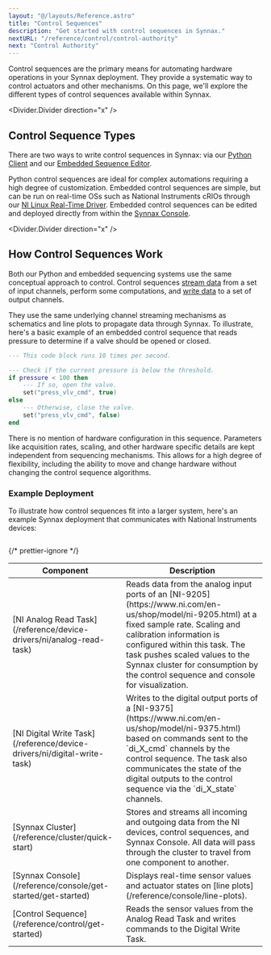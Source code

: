 ```yaml
---
layout: "@/layouts/Reference.astro"
title: "Control Sequences"
description: "Get started with control sequences in Synnax."
nextURL: "/reference/control/control-authority"
next: "Control Authority"
---
```



Control sequences are the primary means for automating hardware operations in your
Synnax deployment. They provide a systematic way to control actuators and other
mechanisms. On this page, we'll explore the different types of control sequences
available within Synnax.

<Divider.Divider direction="x" />

## Control Sequence Types

There are two ways to write control sequences in Synnax: via our [Python
Client](/reference/python-client/get-started) and our [Embedded Sequence
Editor](/reference/control/embedded/get-started).

Python control sequences are ideal for complex automations requiring a high degree of
customization. Embedded control sequences are simple, but can be run on real-time OSs
such as National Instruments cRIOs through our [NI Linux Real-Time
Driver](/reference/device-drivers/standalone?platform=ni-linux-rt). Embedded control
sequences can be edited and deployed directly from within the [Synnax
Console](/reference/console/get-started).

<Divider.Divider direction="x" />

## How Control Sequences Work

Both our Python and embedded sequencing systems use the same conceptual approach to
control. Control sequences [stream data](/reference/concepts/streams) from a set
of input channels, perform some computations, and [write
data](/reference/concepts/writes) to a set of output channels.

They use the same underlying channel streaming mechanisms as schematics and line plots
to propagate data through Synnax. To illustrate, here's a basic example of an embedded
control sequence that reads pressure to determine if a valve should be opened or closed.

```lua
--- This code block runs 10 times per second.

--- Check if the current pressure is below the threshold.
if pressure < 100 then
    --- If so, open the valve.
    set("press_vlv_cmd", true)
else
    --- Otherwise, close the valve.
    set("press_vlv_cmd", false)
end
```

There is no mention of hardware configuration in this sequence.
Parameters like acquisition rates, scaling, and other hardware specific details are
kept independent from sequencing mechanisms. This allows for a high degree of
flexibility, including the ability to move and change hardware without changing the
control sequence algorithms.

### Example Deployment

To illustrate how control sequences fit into a larger system, here's an example Synnax
deployment that communicates with National Instruments devices:

<Diagram>
  <Image
    client:only="react"
    id="control/sequence-structure-v2"
    themed={false}
    extension="svg"
  />
</Diagram>

{/* prettier-ignore */}
<Table>
  <thead>
    <tr>
      <th style={{width: "160px"}}>Component</th>
      <th>Description</th>
    </tr>
  </thead>
  <tbody>
    <tr>
      <td>[NI Analog Read Task](/reference/device-drivers/ni/analog-read-task)</td>
      <td>Reads data from the analog input ports of an
        [NI-9205](https://www.ni.com/en-us/shop/model/ni-9205.html) at a fixed sample
        rate. Scaling and calibration information is configured within this task. The
        task pushes scaled values to the Synnax cluster for consumption by the control
        sequence and console for visualization.</td>
    </tr>
    <tr>
      <td>[NI Digital Write Task](/reference/device-drivers/ni/digital-write-task)</td>
      <td>Writes to the digital output ports of a
        [NI-9375](https://www.ni.com/en-us/shop/model/ni-9375.html) based on commands
        sent to the `di_X_cmd` channels by the control sequence. The task also
        communicates the state of the digital outputs to the control sequence via the
        `di_X_state` channels.</td>
    </tr>
    <tr>
      <td>[Synnax Cluster](/reference/cluster/quick-start)</td>
      <td>Stores and streams all incoming and outgoing data from the NI devices, control
        sequences, and Synnax Console. All data will pass through the cluster to travel
        from one component to another.</td>
    </tr>
    <tr>
      <td>[Synnax Console](/reference/console/get-started/get-started)</td>
      <td>Displays real-time sensor values and actuator states on [line
        plots](/reference/console/line-plots).</td>
    </tr>
    <tr>
      <td>[Control Sequence](/reference/control/get-started)</td>
      <td>Reads the sensor values from the Analog Read Task and writes commands to the
        Digital Write Task.</td>
    </tr>
  </tbody>
</Table>
